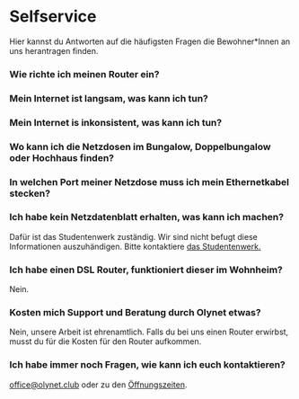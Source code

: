 # Selfservice
Hier kannst du Antworten auf die häufigsten Fragen die Bewohner*Innen an uns 
herantragen finden. 

### Wie richte ich meinen Router ein?

### Mein Internet ist langsam, was kann ich tun?

### Mein Internet is inkonsistent, was kann ich tun?

### Wo kann ich die Netzdosen im Bungalow, Doppelbungalow oder Hochhaus finden?

### In welchen Port meiner Netzdose muss ich mein Ethernetkabel stecken?

### Ich habe kein Netzdatenblatt erhalten, was kann ich machen?
Dafür ist das Studentenwerk zuständig. Wir sind nicht befugt diese 
Informationen auszuhändigen. Bitte kontaktiere [das Studentenwerk.](wohnen-team1@stwm.de)

### Ich habe einen DSL Router, funktioniert dieser im Wohnheim?
Nein.

### Kosten mich Support und Beratung durch Olynet etwas?
Nein, unsere Arbeit ist ehrenamtlich. Falls du bei uns einen Router erwirbst,
musst du für die Kosten für den Router aufkommen.

### Ich habe immer noch Fragen, wie kann ich euch kontaktieren?
[office@olynet.club](office@olynet.club) oder zu den [Öffnungszeiten](/de#allgemeine-informationen).